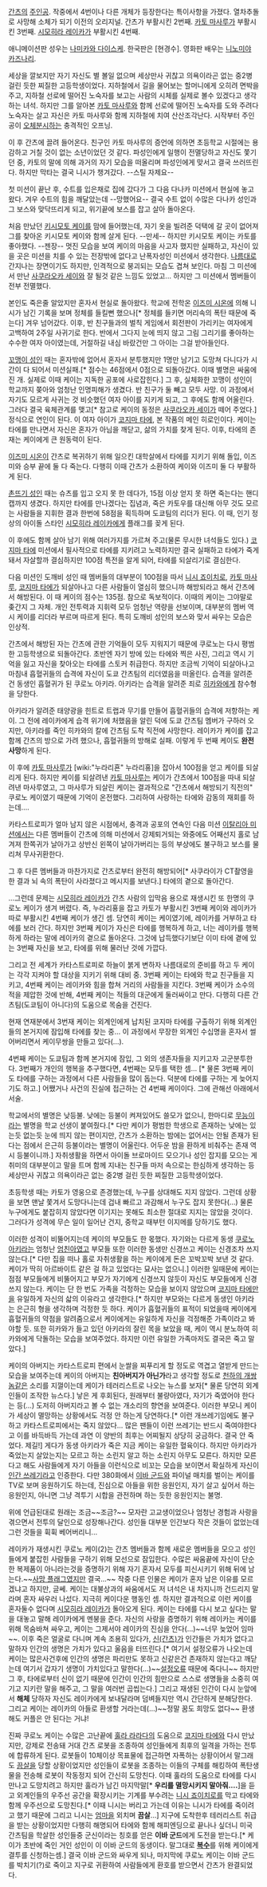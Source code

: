 [[간츠]]의 [[주인공]]. 
작중에서 4번이나 다른 개체가 등장한다는 특이사항을 가졌다. 열차추돌로 사망해 소체가 되기 이전의 오리지널. 간츠가 부활시킨 2번째. [[카토 마사루]]가 부활시킨 3번째. [[시모히라 레이카]]가 부활시킨 4번째.

애니메이션판 성우는 [[나미카와 다이스케]]. 한국판은 [현경수]. 영화판 배우는 [[니노미야 카즈나리]].

세상을 깔보지만 자기 자신도 별 볼일 없으며 세상만사 귀찮고 의욕이라곤 없는 중2병 걸린 듯한 찌질한 고등학생이었다. 지하철에서 길을 물어보는 할머니에게 오히려 면박을 주고, 지하철 선로에 떨어진 노숙자를 보고는 사람의 시체를 실제로 볼수 있겠다고 생각하는 녀석. 하지만 그를 알아본 [[카토 마사루]]와 함께 선로에 떨어진 노숙자를 도와 주려다 노숙자는 살고 자신은 카토 마사루와 함께 지하철에 치여 산산조각난다. 시작부터 주인공이 [[오체분시]]하는 충격적인 오프닝.

이 후 간츠에 끌려 들어온다. 친구인 카토 마사루의 증언에 의하면 초등학교 시절에는 용감하고 거칠 것이 없는 소년이었던 것 같다. 파성인에게 일행이 전멸당하고 자신도 쫓기던 중, 카토의 말에 의해 과거의 자기 모습을 떠올리며 파성인에게 맞서고 결국 쓰러뜨린다. 하지만 막타는 결국 니시가 챙겨갔다. --스틸 자제요--

첫 미션이 끝난 후, 수트를 입은채로 집에 갔다가 그 다음 다나카 미션에서 현실에 놓고 왔다. 겨우 수트의 힘을 깨달았는데 --망했어요-- 결국 수트 없이 수많은 다나카 성인과 그 보스와 맞닥뜨리게 되고, 위기끝에 보스를 잡고 살아 돌아온다.

처음 만났던 [[키시모토 케이]]를 맘에 들어했는데, 자기 옷을 빌려준 덕택에 갈 곳이 없어져 그를 찾아온 키시모토 케이와 함께 살게 된다. --만세-- 하지만 키시모토 케이는 카토를 좋아했다. --젠장-- 멋진 모습을 보여 케이의 마음을 사고자 했지만 실패하고, 자신이 있을 곳은 미션을 치를 수 있는 전장밖에 없다고 난폭자성인 미션에서 생각한다. [[나름]]대로 간지나는 장면이기도 하지만, 인격적으로 붕괴되는 모습도 겹쳐 보인다. 마침 그 미션에서 만난 [[사쿠라오카 세이]]와 잘 될것 같은 느낌도 있었고... 하지만 그 미션에서 멤버들이 전부 전멸했다.

본인도 죽은줄 알았지만 혼자서 현실로 돌아왔다. 학교에 전학온 [[이즈미 시온]]에 의해 니시가 남긴 기록을 보며 정체를 들킬뻔 했으나[* 정체를 들키면 머리속의 폭탄 때문에 죽는다] 겨우 넘어갔다. 이후, 반 친구들과의 벌칙 게임에서 회전판이 가리키는 여자에게 고백하여 2주일 사귀기로 한다. 반에서 그다지 눈에 띄지 않고 그림 그리기를 좋아하는 수수한 여자 아이였는데, 거절하길 내심 바랐건만 그 아이는 그걸 받아들인다.

[[꼬맹이 성인]] 때는 혼자밖에 없어서 혼자서 분투했지만 1명만 남기고 도망쳐 다니다가 시간이 다 되어서 미션실패.[* 점수는 46점에서 0점으로 되돌아갔다. 이때 별명은 싸움에 진 개. 실제로 이때 케이는 지독한 공포에 사로잡힌다.] 그 후, 실체화한 꼬맹이 성인이 학교까지 쫒아와 엄청난 인명피해가 생겼다. 반 친구가 둘 빼고 모두 사망. 이 과정에서 자기도 모르게 사귀는 것 비슷했던 여자 아이를 지키게 되고, 그 후에도 함께 어울린다. 그러다 결국 육체관계를 맺고[* 참고로 케이의 동정은 [[사쿠라오카 세이]]가 떼어 주었다.] 정식으로 연인이 된다. 이 여자 아이가 [[코지마 타에]], 본 작품의 메인 히로인이다. 케이는 타에를 만나면서 자신은 혼자가 아님을 깨닫고, 삶의 가치를 찾게 된다. 이후, 타에의 존재는 케이에게 큰 원동력이 된다.

[[이즈미 시온]]이 간츠로 복귀하기 위해 일으킨 대학살에서 타에를 지키기 위해 돌입, 이즈미와 승부 끝에 둘 다 죽는다. 다행히 이때 간츠가 소환하여 케이와 이즈미 둘 다 부활하게 된다.

[[촌뜨기 성인]] 때는 슈츠를 입고 오지 못 한 데다가, 15점 이상 얻지 못 하면 죽는다는 핸디캡까지 생겼다. 하지만 타에를 만나겠다는 집념과, 죽은 카토우를 대신해 아무 것도 모르는 사람들을 지휘한 결과 한번에 58점을 획득하며 도쿄팀의 리더가 된다. 이 때, 인기 정상의 아이돌 스타인 [[시모히라 레이카]]에게 플래그를 꽂게 된다.

이 후에도 함께 살아 남기 위해 여러가지를 가르쳐 주고(물론 무시한 녀석들도 있다.) [[코지마 타에]] 미션에서 필사적으로 타에를 지키려고 노력하지만 결국 실패하고 타에가 죽게돼서 자살할까 결심하지만 100점 특전을 알게 되어, 타에를 되살리기로 결심한다.

다음 미션인 도깨비 성인 때 멤버들의 대부분이 100점을 따서 [[니시 죠이치로]], [[카토 마사루]], [[코지마 타에]]가 되살아나고 다른 사람들이 열심히 했으니까 해방되라고 해서 간츠에서 해방된다. 이 때 케이의 점수는 135점. 참으로 독보적이다. 이때의 케이는 그야말로 좆간지 그 자체. 개인 전투력과 지휘력 모두 엄청난 역량을 선보이며, 대부분의 멤버 역시 케이를 리더라 부르며 따르게 된다. 특히 도깨비 성인의 보스와 맞서 싸우는 모습은 인상적.

간츠에서 해방된 자는 간츠에 관한 기억들이 모두 지워지기 때문에 쿠로노는 다시 평범한 고등학생으로 되돌아간다. 초반엔 자기 방에 있는 타에와 찍은 사진, 그리고 역시 기억을 잃고 자신을 찾아오는 타에를 스토커 취급한다. 하지만 조금씩 기억이 되살아나고 마침내 흡혈귀들의 습격에 자신이 도쿄 간츠팀의 리더였음을 떠올린다. 습격을 알려준 건 동생인 흡혈귀가 된 쿠로노 아키라. 아키라는 습격을 알려준 죄로 [[히카와]]에게 참수형을 당한다.

아키라가 알려준 태양광을 힌트로 트랩과 무기를 만들어 흡혈귀들의 습격에 저항하는 케이. 그 전에 레이카에게 습격 위기에 처했음을 알린 덕에 도쿄 간츠팀 멤버가 구하러 오지만, 아키라를 죽인 히카와의 칼에 간츠팀 도착 직전에 사망한다. 레이카가 케이를 잡고 함께 간츠의 방으로 가려 했으나, 흡혈귀들의 방해로 실패. 이렇게 두 번째 케이도 '''완전 사망'''하게 된다.

이 후에 [[카토 마사루]]가 [wiki:"누라리횬" 누라리횽]을 잡아서 100점을 얻고 케이를 되살리게 된다. 하지만 케이를 되살려낸 [[카토 마사루]]는 케이가 간츠에서 100점을 따내 되살려낸 마사루였고, 그 마사루가 되살린 케이는 결과적으로 "간츠에서 해방되기 직전의" 쿠로노 케이였기 때문에 기억이 온전했다. 그리하여 사랑하는 타에와 감동의 재회를 하는데….

카타스트로피가 얼마 남지 않은 시점에서, 충격과 공포의 연속인 다음 미션 [[이탈리아 미션]]에서는 다른 멤버들이 간츠에 의해 미션에서 강제퇴거되는 와중에도 어째선지 홀로 남겨져 한쪽귀가 날아가고 상반신 왼쪽이 날아가버리는 등의 부상에도 불구하고 보스를 물리쳐 무사귀환한다.

그 후 다른 멤버들과 마찬가지로 간츠로부터 완전히 해방되어[* 사쿠라이가 CT촬영을 한 결과 뇌 속의 폭탄이 사라졌다고 메시지를 보낸다.] 타에의 곁으로 돌아간다.

...그런데 문제는 [[시모히라 레이카]]가 간츠 사람의 입막음 용으로 재생시킨 또 한명의 쿠로노 케이가 생겨 버렸다. 즉, 누라리횽을 잡고 카토가 부활시킨 3번째 케이와 레이카가 따로 부활시킨 4번째 케이가 생긴 셈. 당연히 케이는 케이였기에, 레이카를 거부하고 타에를 보러 간다. 하지만 3번째 케이가 자신은 타에를 행복하게 하고, 너는 레이카를 행복하게 하라는 말에 레이카의 곁으로 돌아온다. 그것에 납득했다기보단 이미 타에 곁에 있는 3번째 자신을 보고, 타에를 위해 물러난 것에 가깝다.

그리고 전 세계가 카타스트로피로 하늘이 붉게 변하자 나름대로의 준비를 하고 두 케이는 각각 지켜야 할 대상을 지키기 위해 대비 중. 3번째 케이는 타에와 학교 친구들을 지키고, 4번째 케이는 레이카와 힘을 합쳐 거리의 사람들을 지킨다. 3번째 케이가 소수의 적을 제압한 것에 반해, 4번째 케이는 적들의 대군에게 둘러싸이고 만다. 다행히 다른 간츠팀(도쿄팀이 아니다)의 도움으로 목숨을 건진다.

현재 연재분에서 3번재 케이는 외계인에게 납치된 코지마 타에를 구출하기 위해 외계인들의 본거지에 잠입해 타에를 찾는 중... 이 과정에서 무장한 외계인 수십명을 혼자서 썰어버리면서 케이무쌍을 만들고 있다(...). 

4번째 케이는 도쿄팀과 함께 본거지에 잠입, 그 외의 생존자들을 지키고자 고군분투한다. 3번째가 개인의 행복을 추구했다면, 4번째는 모두를 택한 셈... [* 물론 3번째 케이도 타에를 구하는 과정에서 다른 사람들을 많이 돕는다. 덕분에 타에를 구하는 게 늦어지기도 하고.] 어쨌거나 사건의 진실에 접근하는 건 4번째 케이이다. 그에 관해선 아래에서 서술.


학교에서의 별명은 낮등불. 낮에는 등불이 켜져있어도 쓸모가 없으니, 한마디로 [[무능]]이라는 별명을 학교 선생이 붙여줬다.[* 다만 케이가 평범한 학생으로 존재하는 낮에는 있는듯 없는듯 눈에 띄지 않는 편이지만, 간츠가 소환하는 밤에는 없어서는 안될 존재가 된다는 점에서 은근히 등불이라는 별명이 어울린다. 어두운 밤을 환하게 비춰주는 존재 역시 등불이니까.] 자취생활을 하면서 아이돌 브로마이드 모으기나 성인 잡지를 모으는 게 취미의 대부분이고 말을 트며 함께 지내는 친구들 마저 속으로는 한심하게 생각하는 등 세상만사 귀찮고 의욕이라곤 없는 중2병 걸린 듯한 찌질한 고등학생이었다.

초등학생 때는 카토가 영웅으로 존경했는데, 누구를 상대해도 지지 않았다. 그런데 상황을 보면 맨날 쫓겨서 도망다니는데 겁내 빠르고 과감해서 누구도 잡지 못한다(...) 물론 누구에게도 붙잡히지 않았다면 이기지는 못해도 최소한 절대로 지지는 않았을 것이다. 그러다가 성격에 무슨 일이 일어난 건지, 중학교 때부턴 이지메를 당하기도 했다.

이러한 성격이 비뚤어지는데 케이의 부모들도 한 몫했다. 자기와는 다르게 동생 [[쿠로노 아키라]]는 엄청난 [[엄친아]]였고 부모들 또한 이러한 동생만 신경쓰고 케이는 신경조차 쓰지 않는다.[* 다만 집을 떠나 홀로 자취생활을 하는 케이에게 돈은 꼬박꼬박 보낸 것 같다. 케이가 딱히 아르바이트 같은 걸 하고 있었다는 묘사는 없으니.] 이러한 일때문에 케이는 점점 부모들에게 비뚤어지고 부모가 자기에게 신경쓰지 않듯이 자신도 부모들에게 신경쓰지 않는다. 케이는 단 한 번도 가족을 걱정하는 모습을 보이지 않았으며 [[코지마 타에]]만을 유일하게 자신의 삷의 이유라고 생각한다.[* 하지만 부모와는 다르게 동생인 아키라는 은근히 형을 생각하며 걱정한 듯 하다. 케이가 흡혈귀들의 표적이 되었을때 케이에게 흡혈귀들의 약점을 알려줌으로서 케이에게는 유일하게 자신을 걱정해준 가족이라고 봐야할 듯. 또한 히카와가 들고 있던 아키라의 잘린 목을 보았을 때, 케이 역시 분노하여 히카와에게 닥돌하는 모습을 보여주었다. 하지만 이런 유일한 가족마저도 결국은 죽고 말았다.]

케이의 아버지는 카타스트로피 편에서 눈쌀을 찌푸리게 할 정도로 역겹고 열받게 만드는 모습을 보여주는데 케이의 아버지는 '''친아버지가 아닌가'''라고 생각할 정도로 [[천하의 개쌍놈]]같은 소리를 지껄이는데 케이가 테러리스트로 나오는 뉴스를 보자[* 물론 당연히 외계인들이 조작한 뉴스다.] 낳은 게 후회된다, 원래부터 불량아였다, 자기가 죽였어야 한다는 등(...) 도저히 아버지라고 볼 수 없는 개소리의 향연을 보여준다. 이러한 부모니 케이가 세상이 멸망하는 상황에서도 걱정 안 하는게 당연하다.[* 이런 개쓰레기임에도 불구하고 카타스트로피에서는 죽지 않았다... 많은 팬들이 이런 쓰레기는 반드시 죽여야한다고 이를 바득바득 가는데 과연 이 양반의 최후는 어찌될지 상당히 궁금하다. 결국 안 죽었다. 제길!] 게다가 동생 아키라가 죽은 지금 케이는 유일한 혈육이다. 하지만 아키라가 죽었는지 살았는지는 모르고 하는 소린지 알고 하는 소린지 아무도 모른다. 하지만 모른다고 해도 사람들에게 자기 아들을 이런식으로 비꼬는 모습을 보이면서 확실하게 자신이 [[인간 쓰레기]]라고 인증한다. 다만 380화에서 [[이바 군드]]와 파이널 매치를 벌이는 케이를 TV로 보며 응원하기도 하는데, 진심으로 아들을 위한 응원인지, 자기 살고 싶어서 하는 응원인지, 아니면 그냥 격투기 시합을 관전하며 하는 듯한 응원인지는 불명.

위에 언급된대로 원래는 조금~~조금?~~ 모자란 고교생이었으나 엄청난 경험과 사랑을 겪으면서 전투의 달인으로 성장해나간다. 성인들 대부분 인간보다 작은 것들이 없었는데 그런 것들을 휙휙 베어버리니...


레이카가 재생시킨 쿠로노 케이(2)는 간츠 멤버들과 함께 새로운 멤버들을 모으고 성인들에게 붙잡힌 사람들을 구하기 위해 모선으로 잠입한다. 수많은 싸움끝에 자신이 단순한 복제품이 아니라는것을 증명하기 위해 자기 혼자서 모두를 피신시키기 위해 뒤에 남는다.~~[[사망 플래그]]였지만 결국...~~
작중 다른 인물은 케이가 혼자 남은 이유를 모르겠냐고 하지만, 글쎄. 케이는 대불상과의 싸움에서도 저 녀석은 내 차지니까 건드리지 말라며 혼자 싸우러 나섰다. 지극히 케이다운 행동인 셈. 하지만 결과적으로 이런 케이를 혼자둘수 없다며 [[시모히라 레이카]]가 돌아오게 된다. 케이는 타에를 다시 보고 싶다는 말을 대놓고 말해 레이카에게 멘붕을 준다. 
자신의 사랑을 증명하기 위해 레이카는 케이를 위해 목숨바쳐 싸우고, 케이는 그제서야 레이카의 진심을 안다(...)~~너무 늦었어 임마~~. 이후 죽은 얼굴로 다니며 계속 조용히 있다가, [[신(간츠)]]가 인간들은 가치가 없다고 말하자 인간의 생명은 가치가 있다고 울음을 터뜨린다.[* 여기서 설정오류가 나오는데 케이는 많은사건후에 인간의 생명은 파리만도 못하고 신같은건 존재하지 않는다고 깨닫는데 여기서 갑자기 생명이 가치있다고 말한다(...)~~[[설정오류]] 때문에 죽다니~~ 하지만 그 후, 타에로부터 신이 없기 때문에 인간이 인간의 힘만으로 스스로 생명들을 소중히 여기고 지키란 말을 해주고, 그 말을 여러번 곱씹는다.] 그리고 재생된 인간이 다시 눈앞에서 '''해체''' 당하자 자신도 레이카에게 보내달라며 덤벼들지만 역시 간단하게 분해당한다. 그리고 케이는 레이카의 아들로 환생할 거라는데(...)~~정말 꿈도 희망도 없다~~ 환생해도 커플은 안 된다는 거냐!

진짜 쿠로노 케이는 수많은 고난끝에 [[훌라 라라다]]의 도움으로 [[코지마 타에]]와 다시 만났지만, 강제로 전송돼 거대 간츠 로봇을 조종하여 성인들에게 최후의 일격을 가하는 전투에 합류하게 된다. 로봇들이 10체이상 목표물에 접근하면 자폭하는 상황이어서 말그래도 [[끔살]]을 당할 상황이었지만 성인들이 로봇을 조종하는 이들의 구체를 해킹하여 폭탄생물을 전송해 로봇이 작동정지 되어 간신히 도망친다. 이때 훌라의 도움으로 타에를 다시 만나고 도망치려고 하지만 훌라가 남긴 마지막말[* '''우리를 멸망시키지 말아줘....''']을 듣고 외계인들의 우주선 공간을 확장시키는 기계를 부수려는 [[니시 죠이치로]]를 막고 타에와 함께 우주선으로 도망친다.[* 이때 니시는 버리고 가는데 이유는 니시가 타에를 죽이려고 했기 때문에 그리고 니시는 [[엄마]]을 외치며 '''끔살'''...] 지구에 도착한후 테러리스트 취급을 받는 상황이었지만 다행히 해명되어 타에와 함께 해피엔딩으로 끝나나 싶더니 미국 간츠팀을 학살한 성인들중 군신이라는 칭호를 얻은 '''이바 군드'''에게 도전을 받는다.[* 케이가 초반에 죽인 거인 성인이 이 이바 군드의 동생이다. 말그대로 '''[[복수]]'''를 위해 케이에게 결투를 신청하는셈.] 결국 이바 군드와 싸우게 되나, 마지막에 쿠로노 케이는 이바 군드를 박치기(?)로 죽이고 지구로 귀환하여 사람들에게 환호를 받으면서 간츠가 완결되었다.

 
